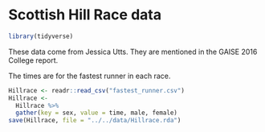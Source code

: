 # Scottish Hill Race data

```r
library(tidyverse)
```

These data come from Jessica Utts. They are mentioned in the GAISE 2016 College report.

The times are for the fastest runner in each race.

```r
Hillrace <- readr::read_csv("fastest_runner.csv")
Hillrace <- 
  Hillrace %>% 
  gather(key = sex, value = time, male, female)
save(Hillrace, file = "../../data/Hillrace.rda")
```
